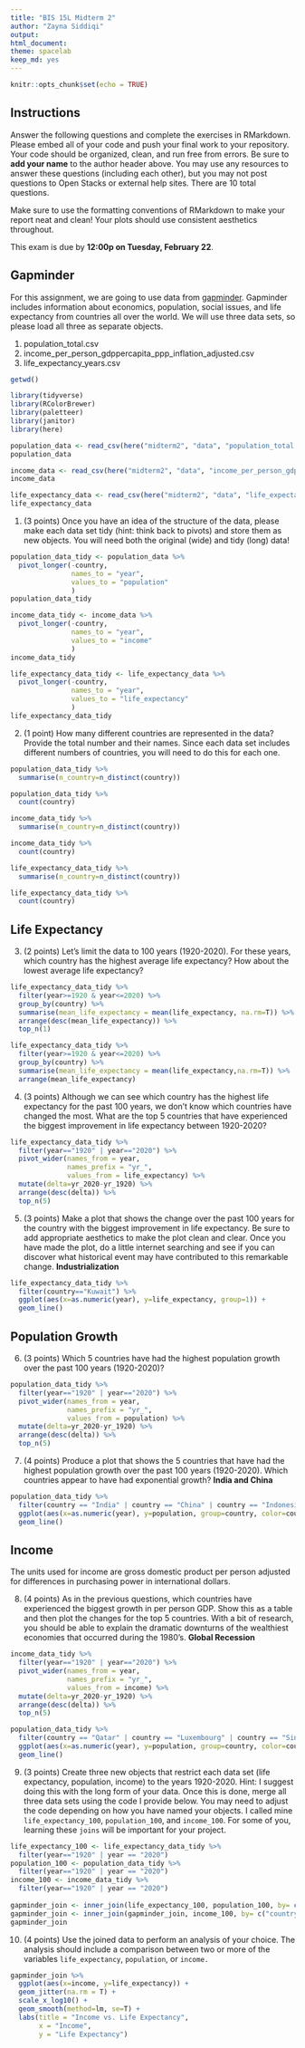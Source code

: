 ```yaml
---
title: "BIS 15L Midterm 2"
author: "Zayna Siddiqi"
output:
html_document: 
theme: spacelab
keep_md: yes
---
```


```r
knitr::opts_chunk$set(echo = TRUE)
```

## Instructions
Answer the following questions and complete the exercises in RMarkdown. Please embed all of your code and push your final work to your repository. Your code should be organized, clean, and run free from errors. Be sure to **add your name** to the author header above. You may use any resources to answer these questions (including each other), but you may not post questions to Open Stacks or external help sites. There are 10 total questions.  

Make sure to use the formatting conventions of RMarkdown to make your report neat and clean! Your plots should use consistent aesthetics throughout.  

This exam is due by **12:00p on Tuesday, February 22**.  

## Gapminder
For this assignment, we are going to use data from  [gapminder](https://www.gapminder.org/). Gapminder includes information about economics, population, social issues, and life expectancy from countries all over the world. We will use three data sets, so please load all three as separate objects.    

1. population_total.csv  
2. income_per_person_gdppercapita_ppp_inflation_adjusted.csv  
3. life_expectancy_years.csv  

```r
getwd()
```


```r
library(tidyverse)
library(RColorBrewer)
library(paletteer)
library(janitor)
library(here)
```

```r
population_data <- read_csv(here("midterm2", "data", "population_total.csv"))
population_data
```

```r
income_data <- read_csv(here("midterm2", "data", "income_per_person_gdppercapita_ppp_inflation_adjusted.csv"))
income_data
```

```r
life_expectancy_data <- read_csv(here("midterm2", "data", "life_expectancy_years.csv"))
life_expectancy_data
```

1. (3 points) Once you have an idea of the structure of the data, please make each data set tidy (hint: think back to pivots) and store them as new objects. You will need both the original (wide) and tidy (long) data!  

```r
population_data_tidy <- population_data %>% 
  pivot_longer(-country, 
               names_to = "year", 
               values_to = "population"
               )
population_data_tidy
```

```r
income_data_tidy <- income_data %>% 
  pivot_longer(-country, 
               names_to = "year", 
               values_to = "income"
               )
income_data_tidy
```

```r
life_expectancy_data_tidy <- life_expectancy_data %>% 
  pivot_longer(-country, 
               names_to = "year", 
               values_to = "life_expectancy"
               )
life_expectancy_data_tidy
```

2. (1 point) How many different countries are represented in the data? Provide the total number and their names. Since each data set includes different numbers of countries, you will need to do this for each one.  

```r
population_data_tidy %>% 
  summarise(n_country=n_distinct(country))
```
```r
population_data_tidy %>% 
  count(country)
```
```r
income_data_tidy %>% 
  summarise(n_country=n_distinct(country))
```
```r
income_data_tidy %>% 
  count(country)
```
```r
life_expectancy_data_tidy %>% 
  summarise(n_country=n_distinct(country))
```
```r
life_expectancy_data_tidy %>% 
  count(country)
```

## Life Expectancy  

3. (2 points) Let's limit the data to 100 years (1920-2020). For these years, which country has the highest average life expectancy? How about the lowest average life expectancy?  

```r
life_expectancy_data_tidy %>% 
  filter(year>=1920 & year<=2020) %>% 
  group_by(country) %>% 
  summarise(mean_life_expectancy = mean(life_expectancy, na.rm=T)) %>% 
  arrange(desc(mean_life_expectancy)) %>% 
  top_n(1)
```
```r
life_expectancy_data_tidy %>% 
  filter(year>=1920 & year<=2020) %>% 
  group_by(country) %>% 
  summarise(mean_life_expectancy = mean(life_expectancy,na.rm=T)) %>% 
  arrange(mean_life_expectancy)
```

4. (3 points) Although we can see which country has the highest life expectancy for the past 100 years, we don't know which countries have changed the most. What are the top 5 countries that have experienced the biggest improvement in life expectancy between 1920-2020?  

```r
life_expectancy_data_tidy %>% 
  filter(year=="1920" | year=="2020") %>% 
  pivot_wider(names_from = year,
              names_prefix = "yr_",
              values_from = life_expectancy) %>% 
  mutate(delta=yr_2020-yr_1920) %>% 
  arrange(desc(delta)) %>% 
  top_n(5)
```


5. (3 points) Make a plot that shows the change over the past 100 years for the country with the biggest improvement in life expectancy. Be sure to add appropriate aesthetics to make the plot clean and clear. Once you have made the plot, do a little internet searching and see if you can discover what historical event may have contributed to this remarkable change.  **Industrialization** 

```r
life_expectancy_data_tidy %>% 
  filter(country=="Kuwait") %>% 
  ggplot(aes(x=as.numeric(year), y=life_expectancy, group=1)) + 
  geom_line()
```


## Population Growth
6. (3 points) Which 5 countries have had the highest population growth over the past 100 years (1920-2020)?  

```r
population_data_tidy %>% 
  filter(year=="1920" | year=="2020") %>% 
  pivot_wider(names_from = year,
              names_prefix = "yr_",
              values_from = population) %>% 
  mutate(delta=yr_2020-yr_1920) %>% 
  arrange(desc(delta)) %>% 
  top_n(5)
```

7. (4 points) Produce a plot that shows the 5 countries that have had the highest population growth over the past 100 years (1920-2020). Which countries appear to have had exponential growth?  **India and China**

```r
population_data_tidy %>% 
  filter(country == "India" | country == "China" | country == "Indonesia" | country == "United States" | country == "Pakistan") %>% 
  ggplot(aes(x=as.numeric(year), y=population, group=country, color=country)) + 
  geom_line()
```


## Income
The units used for income are gross domestic product per person adjusted for differences in purchasing power in international dollars.

8. (4 points) As in the previous questions, which countries have experienced the biggest growth in per person GDP. Show this as a table and then plot the changes for the top 5 countries. With a bit of research, you should be able to explain the dramatic downturns of the wealthiest economies that occurred during the 1980's. **Global Recession** 

```r
income_data_tidy %>% 
  filter(year=="1920" | year=="2020") %>% 
  pivot_wider(names_from = year,
              names_prefix = "yr_",
              values_from = income) %>% 
  mutate(delta=yr_2020-yr_1920) %>% 
  arrange(desc(delta)) %>% 
  top_n(5)
```

```r
population_data_tidy %>% 
  filter(country == "Qatar" | country == "Luxembourg" | country == "Singapore" | country == "Brunei" | country == "Ireland") %>% 
  ggplot(aes(x=as.numeric(year), y=population, group=country, color=country)) + 
  geom_line()
```

9. (3 points) Create three new objects that restrict each data set (life expectancy, population, income) to the years 1920-2020. Hint: I suggest doing this with the long form of your data. Once this is done, merge all three data sets using the code I provide below. You may need to adjust the code depending on how you have named your objects. I called mine `life_expectancy_100`, `population_100`, and `income_100`. For some of you, learning these `joins` will be important for your project.  

```r
life_expectancy_100 <- life_expectancy_data_tidy %>% 
  filter(year=="1920" | year == "2020")
population_100 <- population_data_tidy %>%
  filter(year=="1920" | year == "2020")
income_100 <- income_data_tidy %>% 
  filter(year=="1920" | year == "2020")
  
gapminder_join <- inner_join(life_expectancy_100, population_100, by= c("country", "year"))
gapminder_join <- inner_join(gapminder_join, income_100, by= c("country", "year"))
gapminder_join
```

10. (4 points) Use the joined data to perform an analysis of your choice. The analysis should include a comparison between two or more of the variables `life_expectancy`, `population`, or `income.`  

```r
gapminder_join %>% 
  ggplot(aes(x=income, y=life_expectancy)) + 
  geom_jitter(na.rm = T) +
  scale_x_log10() +
  geom_smooth(method=lm, se=T) +
  labs(title = "Income vs. Life Expectancy",
       x = "Income",
       y = "Life Expectancy")
```
